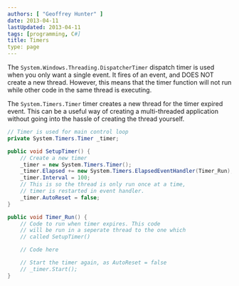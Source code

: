 ```yaml
---
authors: [ "Geoffrey Hunter" ]
date: 2013-04-11
lastUpdated: 2013-04-11
tags: [programming, C#]
title: Timers
type: page
---
```


The `System.Windows.Threading.DispatcherTimer` dispatch timer is used when you only want a single event. It fires of an event, and DOES NOT create a new thread. However, this means that the timer function will not run while other code in the  same thread is executing.

The `System.Timers.Timer` timer creates a new thread for the timer expired event. This can be a useful way of creating a multi-threaded application without going into the hassle of creating the thread yourself.

```c#
// Timer is used for main control loop
private System.Timers.Timer _timer;

public void SetupTimer() {
    // Create a new timer
    _timer = new System.Timers.Timer();
    _timer.Elapsed += new System.Timers.ElapsedEventHandler(Timer_Run);
    _timer.Interval = 100;
    // This is so the thread is only run once at a time,
    // timer is restarted in event handler.
    _timer.AutoReset = false;
}

public void Timer_Run() {
    // Code to run when timer expires. This code
    // will be run in a seperate thread to the one which
    // called SetupTimer()

    // Code here

    // Start the timer again, as AutoReset = false
    // _timer.Start();
}
```